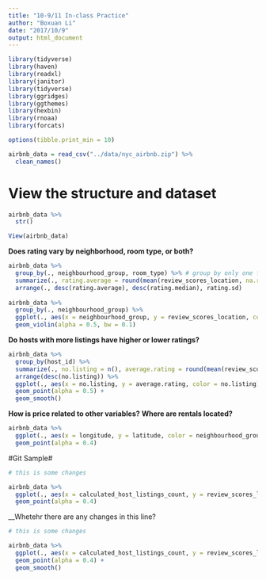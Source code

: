 ```yaml
---
title: "10-9/11 In-class Practice"
author: "Boxuan Li"
date: "2017/10/9"
output: html_document
---
```


```r
library(tidyverse)
library(haven)
library(readxl)
library(janitor)
library(tidyverse)
library(ggridges)
library(ggthemes)
library(hexbin)
library(rnoaa)
library(forcats)

options(tibble.print_min = 10)
```

```r
airbnb_data = read_csv("../data/nyc_airbnb.zip") %>%
  clean_names()
```

# View the structure and dataset
```r
airbnb_data %>%
  str() 

View(airbnb_data)
```

__Does rating vary by neighborhood, room type, or both?__
```r
airbnb_data %>%
  group_by(., neighbourhood_group, room_type) %>% # group by only one factor to check the connection of that factor to rating.
  summarize(., rating.average = round(mean(review_scores_location, na.rm = TRUE),2), rating.median = round(median(review_scores_location, na.rm = TRUE),2), rating.sd = round(sd(review_scores_location, na.rm = TRUE),2)) %>%
  arrange(., desc(rating.average), desc(rating.median), rating.sd)
  
airbnb_data %>%
  group_by(., neighbourhood_group) %>%
  ggplot(., aes(x = neighbourhood_group, y = review_scores_location, color = neighbourhood_group)) +
  geom_violin(alpha = 0.5, bw = 0.1)
```

__Do hosts with more listings have higher or lower ratings?__
```r
airbnb_data %>%
  group_by(host_id) %>%
  summarize(., no.listing = n(), average.rating = round(mean(review_scores_location, na.rm = TRUE), 2)) %>%
  arrange(desc(no.listing)) %>%
  ggplot(., aes(x = no.listing, y = average.rating, color = no.listing)) + 
  geom_point(alpha = 0.5) +
  geom_smooth()
```

__How is price related to other variables?__
__Where are rentals located?__
```r
airbnb_data %>%
  ggplot(., aes(x = longitude, y = latitude, color = neighbourhood_group)) +
  geom_point(alpha = 0.4)
```

#Git Sample#
```r
# this is some changes

airbnb_data %>%
  ggplot(., aes(x = calculated_host_listings_count, y = review_scores_location, color = neighbourhood_group)) +
  geom_point(alpha = 0.4)
```

__Whetehr there are any changes in this line?

```r
# this is some changes

airbnb_data %>%
  ggplot(., aes(x = calculated_host_listings_count, y = review_scores_location, color = neighbourhood_group)) +
  geom_point(alpha = 0.4) +
  geom_smooth()
```